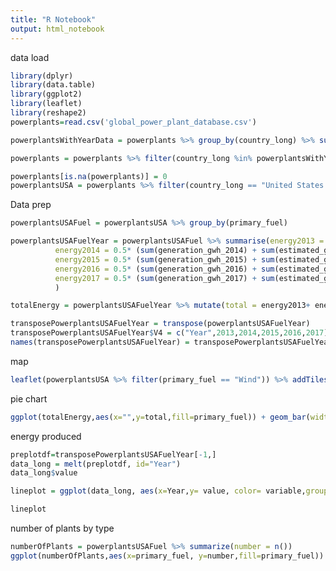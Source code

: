 ```yaml
---
title: "R Notebook"
output: html_notebook
---
```

data load
```r
library(dplyr)
library(data.table)
library(ggplot2)
library(leaflet)
library(reshape2)
powerplants=read.csv('global_power_plant_database.csv')

powerplantsWithYearData = powerplants %>% group_by(country_long) %>% summarise(proportionWithData = 1 - mean(is.na(commissioning_year))) %>% filter(proportionWithData > .8)

powerplants = powerplants %>% filter(country_long %in% powerplantsWithYearData$country_long)

powerplants[is.na(powerplants)] = 0
powerplantsUSA = powerplants %>% filter(country_long == "United States of America")
```
Data prep
```r
powerplantsUSAFuel = powerplantsUSA %>% group_by(primary_fuel) 

powerplantsUSAFuelYear = powerplantsUSAFuel %>% summarise(energy2013 = 0.5* (sum(generation_gwh_2013) + sum(estimated_generation_gwh_2013)),
          energy2014 = 0.5* (sum(generation_gwh_2014) + sum(estimated_generation_gwh_2014)),
          energy2015 = 0.5* (sum(generation_gwh_2015) + sum(estimated_generation_gwh_2015)),
          energy2016 = 0.5* (sum(generation_gwh_2016) + sum(estimated_generation_gwh_2016)),
          energy2017 = 0.5* (sum(generation_gwh_2017) + sum(estimated_generation_gwh_2017)),
          )

totalEnergy = powerplantsUSAFuelYear %>% mutate(total = energy2013+ energy2014 +energy2015 + energy2016 + energy2017)

transposePowerplantsUSAFuelYear = transpose(powerplantsUSAFuelYear)
transposePowerplantsUSAFuelYear$V4 = c("Year",2013,2014,2015,2016,2017)
names(transposePowerplantsUSAFuelYear) = transposePowerplantsUSAFuelYear[1,]
```

map
```r
leaflet(powerplantsUSA %>% filter(primary_fuel == "Wind")) %>% addTiles() %>% addMarkers(~longitude,~latitude,popup= ~primary_fuel,label= ~primary_fuel)
```

pie chart
```r
ggplot(totalEnergy,aes(x="",y=total,fill=primary_fuel)) + geom_bar(width=1,stat="identity") + coord_polar("y",start=0)
```

energy produced
```r

preplotdf=transposePowerplantsUSAFuelYear[-1,]
data_long = melt(preplotdf, id="Year")
data_long$value

lineplot = ggplot(data_long, aes(x=Year,y= value, color= variable,group=1)) + ylab("Energy Produce MWH") + xlab("Year") + geom_line()

lineplot
```

number of plants by type
```r
numberOfPlants = powerplantsUSAFuel %>% summarize(number = n())
ggplot(numberOfPlants,aes(x=primary_fuel, y=number,fill=primary_fuel)) + geom_bar(stat="identity") + theme(axis.text.x = element_text(angle=90))
```

```r

```